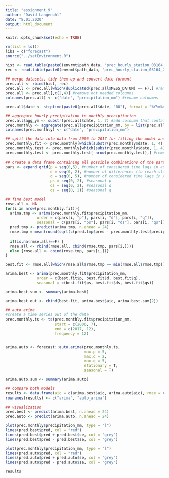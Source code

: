 ```yaml
---
title: "assignment_9"
author: "David Langenohl"
date: "8.01.2020"
output: html_document
---
```


```r
knitr::opts_chunk$set(echo = TRUE)
```

```r
rm(list = ls())
libs = c("forecast")
source("../setEnvironment.R")
```

```r
hist <- read.table(paste0(envrmt$path_data, "prec_hourly_station_03164_20060701_20181231.txt"), sep = ";", dec = ".", header = T)
rec <- read.table(paste0(envrmt$path_data, "prec_hourly_station_03164_20180707_20200107.txt"), sep = ";", dec = ".", header = T)

## merge datasets, tidy them up and convert date-formant
prec.all <- rbind(hist, rec)
prec.all <- prec.all[which(duplicated(prec.all$MESS_DATUM) == F),] #remove duplicated entries
prec.all <- prec.all[,c(2,4)] #remove not needed coloumns
colnames(prec.all) <- c("date", "precipitation_mm") #rename coloumns

prec.all$date <- strptime(paste0(prec.all$date, "00"), format = "%Y%m%d%H%M") #convert "date" column to a date-format including year, month, day, hour, minute

## aggregate hourly precipitation to monthly precipitation
prec.all$agg_ym <- substr(prec.all$date, 1, 7) #add coloumn that contains a substring of "date" that contains places 1 to 7 = year and month
prec.monthly <- aggregate(prec.all$precipitation_mm, by = list(prec.all$agg_ym), FUN = mean)
colnames(prec.monthly) <- c("date", "precipitation_mm")

## split the data into data from 2006 to 2017 for fitting the model and data from 2018 and 2019 for testing the model
prec.monthly.fit <- prec.monthly[which(substr(prec.monthly$date, 1, 4) < 2018),] #years 2006-2017
prec.monthly.test <- prec.monthly[which(substr(prec.monthly$date, 1, 4) >= 2018),] #years 2018, 2019
prec.monthly.test <- prec.monthly.test[-nrow(prec.monthly.test),] #remove january 2020 as it is not needed

## create a data frame containing all possible combinations of the parameters p, d, q, ps, ds, qs
pars <- expand.grid(p = seq(0,5), #number of considered time lags in auto-regressive model
                    d = seq(0, 2), #number of differences (to reach stationarity)
                    q = seq(0, 5), #number of considered time lags in AM model
                    ps = seq(0, 2), #seasonal p
                    ds = seq(0, 2), #seasonal d
                    qs = seq(0, 2)) #seasonal q

## find best model
rmse.all <- NA
for(i in nrow(prec.monthly.fit)){
  arima.tmp <- arima(prec.monthly.fit$precipitation_mm,
              order = c(pars[i, "p"], pars[i, "d"], pars[i, "q"]),
              seasonal = c(pars[i, "ps"], pars[i, "ds"], pars[i, "qs"]))
  pred.tmp <- predict(arima.tmp, n.ahead = 24)
  rmse.tmp = mean(round(sqrt(c(pred.tmp$pred - prec.monthly.test$precipitation_mm)^2), 2))
  
  if(is.na(rmse.all)==F) {
  rmse.all <- rbind(rmse.all, cbind(rmse.tmp, pars[i,]))}
  else {rmse.all <- cbind(rmse.tmp, pars[i,])}
}

best.fit <- rmse.all[which(rmse.all$rmse.tmp == min(rmse.all$rmse.tmp)),-1]

arima.best <- arima(prec.monthly.fit$precipitation_mm,
              order = c(best.fit$p, best.fit$d, best.fit$q),
              seasonal = c(best.fit$ps, best.fit$ds, best.fit$qs))

arima.best.sum <- summary(arima.best)

arima.best.out <- cbind(best.fit, arima.best$aic, arima.best.sum[2])

## auto.arima
#create a time series out of the data
prec.monthly.ts <- ts(prec.monthly.fit$precipitation_mm, 
                      start = c(2006, 7),
                      end = c(2017, 12),
                      frequency = 12)


arima.auto <- forecast::auto.arima(prec.monthly.ts,
                                   max.p = 5,
                                   max.d = 2,
                                   max.q = 5,
                                   stationary = T,
                                   seasonal = T)

arima.auto.sum <- summary(arima.auto)

## compare both models
results <- data.frame(aic = c(arima.best$aic, arima.auto$aic), rmse = c( arima.best.sum[2], arima.auto.sum[2]))
rownames(results) <- c("arima", "auto_arima")

## visualization
pred.best <- predict(arima.best, n.ahead = 24)
pred.auto <- predict(arima.auto, n.ahead = 24)

plot(prec.monthly$precipitation_mm, type = "l")
lines(pred.best$pred, col = "red")
lines(pred.best$pred + pred.best$se, col = "grey")
lines(pred.best$pred - pred.best$se, col = "grey")

plot(prec.monthly$precipitation_mm, type = "l")
lines(pred.auto$pred, col = "red")
lines(pred.auto$pred + pred.auto$se, col = "grey")
lines(pred.auto$pred - pred.auto$se, col = "grey")

results
```

